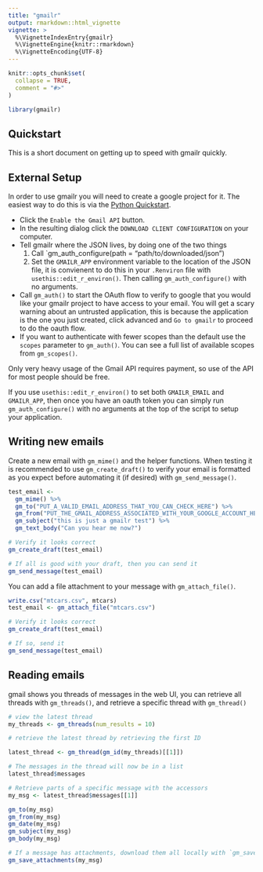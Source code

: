 ```yaml
---
title: "gmailr"
output: rmarkdown::html_vignette
vignette: >
  %\VignetteIndexEntry{gmailr}
  %\VignetteEngine{knitr::rmarkdown}
  %\VignetteEncoding{UTF-8}
---
```


```r
knitr::opts_chunk$set(
  collapse = TRUE,
  comment = "#>"
)
```

```r
library(gmailr)
```

## Quickstart ##

This is a short document on getting up to speed with gmailr quickly.

## External Setup ##

In order to use gmailr you will need to create a google project for it. The
easiest way to do this is via the [Python
Quickstart](https://developers.google.com/gmail/api/quickstart/python).

* Click the `Enable the Gmail API` button.
* In the resulting dialog click the `DOWNLOAD CLIENT CONFIGURATION` on your computer.
* Tell gmailr where the JSON lives, by doing one of the two things
  1. Call `gm_auth_configure(path = "path/to/downloaded/json")
  2. Set the `GMAILR_APP` environment variable to the location of the JSON
     file, it is convienent to do this in your `.Renviron` file with
     `usethis::edit_r_environ()`. Then calling `gm_auth_configure()` with no arguments.
* Call `gm_auth()` to start the OAuth flow to verify to google that you would
  like your gmailr project to have access to your email. You will get a scary
  warning about an untrusted application, this is because the application is
  the one you just created, click advanced and `Go to gmailr` to proceed to do
  the oauth flow.
* If you want to authenticate with fewer scopes than the default use the
  `scopes` parameter to `gm_auth()`. You can see a full list of available
  scopes from `gm_scopes()`.
  
Only very heavy usage of the Gmail API requires payment, so use of the API for most
people should be free.

If you use `usethis::edit_r_environ()` to set both `GMAILR_EMAIL` and
`GMAILR_APP`, then once you have an oauth token you can simply run
`gm_auth_configure()` with no arguments at the top of the script to setup your
application.

## Writing new emails ##

Create a new email with `gm_mime()` and the helper functions. When testing it
is recommended to use `gm_create_draft()` to verify your email is formatted as you
expect before automating it (if desired) with `gm_send_message()`.

```r
test_email <-
  gm_mime() %>%
  gm_to("PUT_A_VALID_EMAIL_ADDRESS_THAT_YOU_CAN_CHECK_HERE") %>%
  gm_from("PUT_THE_GMAIL_ADDRESS_ASSOCIATED_WITH_YOUR_GOOGLE_ACCOUNT_HERE") %>%
  gm_subject("this is just a gmailr test") %>%
  gm_text_body("Can you hear me now?")

# Verify it looks correct
gm_create_draft(test_email)

# If all is good with your draft, then you can send it
gm_send_message(test_email)
```

You can add a file attachment to your message with `gm_attach_file()`.

```r
write.csv("mtcars.csv", mtcars)
test_email <- gm_attach_file("mtcars.csv")

# Verify it looks correct
gm_create_draft(test_email)

# If so, send it
gm_send_message(test_email)
```

## Reading emails ##

gmail shows you threads of messages in the web UI, you can retrieve all threads
with `gm_threads()`, and retrieve a specific thread with `gm_thread()`

```r
# view the latest thread
my_threads <- gm_threads(num_results = 10)

# retrieve the latest thread by retrieving the first ID

latest_thread <- gm_thread(gm_id(my_threads)[[1]])

# The messages in the thread will now be in a list
latest_thread$messages

# Retrieve parts of a specific message with the accessors
my_msg <- latest_thread$messages[[1]]

gm_to(my_msg)
gm_from(my_msg)
gm_date(my_msg)
gm_subject(my_msg)
gm_body(my_msg)

# If a message has attachments, download them all locally with `gm_save_attachments()`.
gm_save_attachments(my_msg)
```

